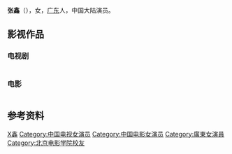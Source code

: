 {{Otheruses|other=名为张鑫的其他人物|张鑫}}
{{Unreferenced|time=2020-07-18T07:57:56+00:00}}
{{艺人
|姓名 = 张鑫
|类型 = 女演员
|图片 =
|图片尺寸 =
|图片简介 =
|本名 =
|外文名 =
|外文 =
|罗马拼音 = Zhang Xin
|英文名 = Kim
|其他艺名 =
|国籍 = {{PRC}}
|民族 = [[汉族|汉族]]
|籍贯 =
|出生日期 = {{birth_date_and age|1996|07|07}}
|出生地點 = {{CHN}}[[广东省|广东省]]
|逝世日期 =
|逝世地点 =
|职业 = [[演员|演员]]
|语言 = [[普通话|普通话]]、[[英语|英语]]
|教育程度 = [[北京电影学院|北京电影学院]]
|母校 =
|宗教信仰 =
|配偶 =
|儿女 =
|父母 =
|出道日期=
|出道作 =
|代表作品= 《[[校花的貼身高手|校花的贴身高 第二季]]》<br />《[[鬼吹灯之牧野诡事|鬼吹灯之牧野诡事]]》<br />《[[以你为名的青春|以你为名的青春]]》<br />《[[招搖_(電視劇)|招搖]]》
|唱片公司 =
|经纪公司 = [[果然天空|果然天空]]
|网站 =
|相关团体 =
|IMDb =
|奖项 =
|出生地 =
|乳名 =
|音乐专辑 =
}}

'''张鑫'''（{{bd|1996年|7月7日|catIdx=Zhang张}}），女，[[广东省|广东]]人，中国大陆演员。

==影视作品==
===电视剧===
{| class="wikitable" style="text-align:left; font-size:100%; width:70%;" 
|-
|- style="background:pink; color:black" align="center"
|'''首播年份'''||'''剧名'''||'''角色'''||'''备注'''
|-
| rowspan="1" | 2016年 ||[[校花的贴身高手|校花的贴身高手第二季]]||郁小可||rowspan=2|网络剧
|-
| rowspan="1" | 2017年 ||[[鬼吹灯之牧野诡事|鬼吹灯之牧野诡事]]||小金牙
|-
| rowspan="2" | 2018年 ||[[招摇_(电视剧)|招摇]]||路十七||
|-
|[[以你为名的青春|以你为名的青春]]||陈蔓娟||网络剧
|-
| rowspan="2" | 2019年 ||[[烈火军校|烈火军校]]||谭小珺||
|-
|[[热血少年_(电视剧)|热血少年]]||陈蔓娟||
|-
| rowspan="2" | 2020年 ||[[云上恋歌|云上恋歌]]||韩淑敏||rowspan=2|网络剧
|-
|[[侦探语录|侦探语录]]||骆加贞
|-
| rowspan="2" | 2021年 ||[[约定_(电视剧)|约定]]|| 钟艺 ||  网络剧，單元《青春永驻》
|-
|  [[爱在粉雪时光|爱在粉雪时光]]||   林津津||rowspan=3|网络剧
|-
| rowspan="2" | 待播 ||[[明月入卿怀|明月入卿怀]]||  
|-
|[[虎鹤妖师录|虎鹤妖师录]] ||
|-
|}

=== 电影 ===
{| class="wikitable" style="text-align:left; font-size:100%; width:70%;" 
|-
|- style="background:pink; color:black" align="center"
|'''首播年份'''||'''剧名'''||'''角色'''||'''备注'''
|-
| rowspan="1" | 2017年 ||[[再见路星河|再见路星河]]||吴可||
|-
|}

== 参考资料 ==
{{reflist}}

{{Authority control}}
{{DEFAULTSORT:Zhang张}}
[[Category:张姓|X鑫]]
[[Category:中国电视女演员|Category:中国电视女演员]]
[[Category:中国电影女演员|Category:中国电影女演员]]
[[Category:廣東女演員|Category:廣東女演員]]
[[Category:北京电影学院校友|Category:北京电影学院校友]]